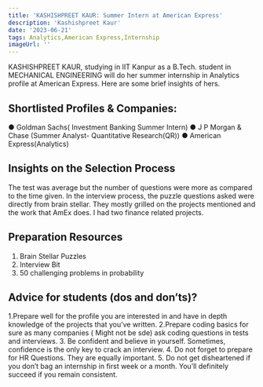 ---
title: 'KASHISHPREET KAUR: Summer Intern at American Express'
description: 'Kashishpreet Kaur'
date: '2023-06-21'
tags: Analytics,American Express,Internship
imageUrl: ''
---

KASHISHPREET KAUR, studying in IIT Kanpur as a B.Tech. student in MECHANICAL ENGINEERING will do
her summer internship in Analytics profile at American Express. Here are some brief
insights of hers.

## Shortlisted Profiles & Companies:
● Goldman Sachs(
Investment Banking
Summer Intern)
● J P Morgan &amp; Chase
(Summer Analyst-
Quantitative Research(QR))
● American
Express(Analytics)

## Insights on the Selection Process
The test was average but the number of questions were more as
compared to the time given. In the interview process, the puzzle
questions asked were directly from brain stellar. They mostly
grilled on the projects mentioned and the work that AmEx does. I
had two finance related projects.

##  Preparation Resources
1. Brain Stellar Puzzles
2. Interview Bit
3. 50 challenging problems in probability

## Advice for students (dos and don’ts)? 
1.Prepare well for the profile you are interested in and have in depth knowledge of the
projects that you’ve written.
2.Prepare coding basics for sure as many companies ( Might not be sde) ask coding
questions in tests and interviews.
3. Be confident and believe in yourself. Sometimes, confidence is the only key to crack an
interview.
4. Do not forget to prepare for HR Questions. They are equally important.
5. Do not get disheartened if you don’t bag an internship in first week or a month. You’ll
definitely succeed if you remain consistent.

